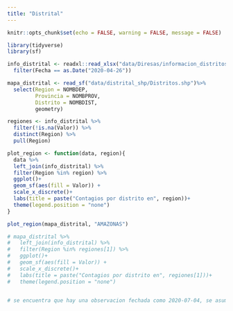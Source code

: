 ```yaml
---
title: "Distrital"
---
```


```r
knitr::opts_chunk$set(echo = FALSE, warning = FALSE, message = FALSE)
```

```r
library(tidyverse)
library(sf)

info_distrital <- readxl::read_xlsx("data/Diresas/informacion_distritos.xlsx") %>% 
  filter(Fecha == as.Date("2020-04-26"))

mapa_distrital <- read_sf("data/distrital_shp/Distritos.shp")%>%
  select(Region = NOMBDEP,
         Provincia = NOMBPROV,
         Distrito = NOMBDIST,
         geometry)
```

```r
regiones <- info_distrital %>% 
  filter(!is.na(Valor)) %>% 
  distinct(Region) %>% 
  pull(Region)

plot_region <- function(data, region){
  data %>% 
  left_join(info_distrital) %>% 
  filter(Region %in% region) %>% 
  ggplot()+
  geom_sf(aes(fill = Valor)) +
  scale_x_discrete()+
  labs(title = paste("Contagios por distrito en", region))+
  theme(legend.position = "none")
}

plot_region(mapa_distrital, "AMAZONAS")

# mapa_distrital %>% 
#   left_join(info_distrital) %>% 
#   filter(Region %in% regiones[1]) %>% 
#   ggplot()+
#   geom_sf(aes(fill = Valor)) +
#   scale_x_discrete()+
#   labs(title = paste("Contagios por distrito en", regiones[1]))+
#   theme(legend.position = "none")


# se encuentra que hay una observacion fechada como 2020-07-04, se asume que debería ser 2020-04-07
```




